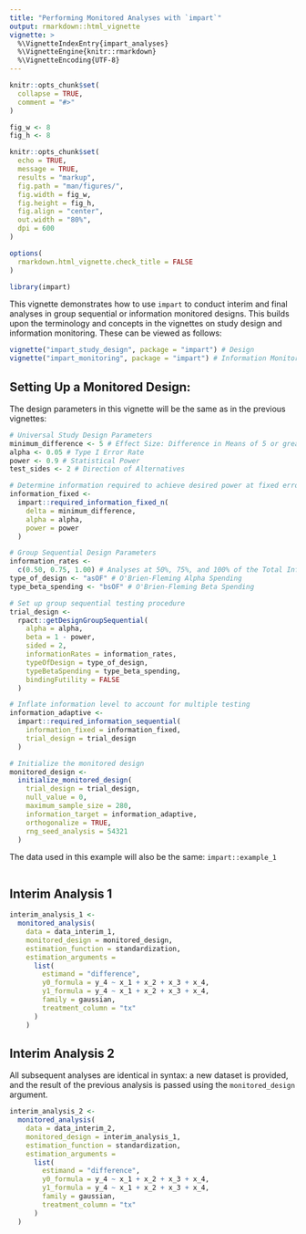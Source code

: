 ```yaml
---
title: "Performing Monitored Analyses with `impart`"
output: rmarkdown::html_vignette
vignette: >
  %\VignetteIndexEntry{impart_analyses}
  %\VignetteEngine{knitr::rmarkdown}
  %\VignetteEncoding{UTF-8}
---
```


```r
knitr::opts_chunk$set(
  collapse = TRUE,
  comment = "#>"
)

fig_w <- 8
fig_h <- 8

knitr::opts_chunk$set(
  echo = TRUE,
  message = TRUE,
  results = "markup",
  fig.path = "man/figures/",
  fig.width = fig_w,
  fig.height = fig_h,
  fig.align = "center",
  out.width = "80%",
  dpi = 600
)

options(
  rmarkdown.html_vignette.check_title = FALSE
)
```

```r
library(impart)
```

This vignette demonstrates how to use `impart` to conduct interim and final
analyses in group sequential or information monitored designs. This builds upon
the terminology and concepts in the vignettes on study design and information
monitoring. These can be viewed as follows:

```r
vignette("impart_study_design", package = "impart") # Design
vignette("impart_monitoring", package = "impart") # Information Monitoring
```

## Setting Up a Monitored Design:

The design parameters in this vignette will be the same as in the previous
vignettes:

```r
# Universal Study Design Parameters
minimum_difference <- 5 # Effect Size: Difference in Means of 5 or greater
alpha <- 0.05 # Type I Error Rate
power <- 0.9 # Statistical Power
test_sides <- 2 # Direction of Alternatives

# Determine information required to achieve desired power at fixed error rate
information_fixed <-
  impart::required_information_fixed_n(
    delta = minimum_difference,
    alpha = alpha,
    power = power
  )

# Group Sequential Design Parameters
information_rates <-
  c(0.50, 0.75, 1.00) # Analyses at 50%, 75%, and 100% of the Total Information
type_of_design <- "asOF" # O'Brien-Fleming Alpha Spending
type_beta_spending <- "bsOF" # O'Brien-Fleming Beta Spending

# Set up group sequential testing procedure
trial_design <-
  rpact::getDesignGroupSequential(
    alpha = alpha,
    beta = 1 - power,
    sided = 2,
    informationRates = information_rates,
    typeOfDesign = type_of_design,
    typeBetaSpending = type_beta_spending,
    bindingFutility = FALSE
  )

# Inflate information level to account for multiple testing
information_adaptive <-
  impart::required_information_sequential(
    information_fixed = information_fixed,
    trial_design = trial_design
  )

# Initialize the monitored design
monitored_design <-
  initialize_monitored_design(
    trial_design = trial_design,
    null_value = 0,
    maximum_sample_size = 280,
    information_target = information_adaptive,
    orthogonalize = TRUE,
    rng_seed_analysis = 54321
  )
```


The data used in this example will also be the same: `impart::example_1`

```r

```

## Interim Analysis 1

```r
interim_analysis_1 <-
  monitored_analysis(
    data = data_interim_1,
    monitored_design = monitored_design,
    estimation_function = standardization,
    estimation_arguments = 
      list(
        estimand = "difference",
        y0_formula = y_4 ~ x_1 + x_2 + x_3 + x_4,
        y1_formula = y_4 ~ x_1 + x_2 + x_3 + x_4,
        family = gaussian,
        treatment_column = "tx"
      )
    )
```




## Interim Analysis 2

All subsequent analyses are identical in syntax: a new dataset is provided, and
the result of the previous analysis is passed using the `monitored_design`
argument.

```r
interim_analysis_2 <-
  monitored_analysis(
    data = data_interim_2,
    monitored_design = interim_analysis_1,
    estimation_function = standardization,
    estimation_arguments = 
      list(
        estimand = "difference",
        y0_formula = y_4 ~ x_1 + x_2 + x_3 + x_4,
        y1_formula = y_4 ~ x_1 + x_2 + x_3 + x_4,
        family = gaussian,
        treatment_column = "tx"
      )
  )
```

